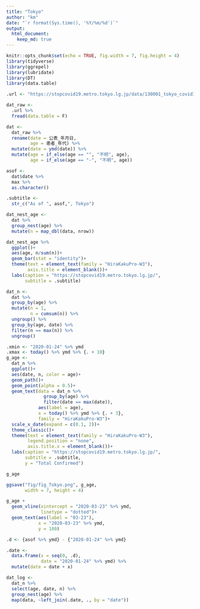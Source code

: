 ```yaml
---
title: "Tokyo"
author: "km"
date: "`r format(Sys.time(), '%Y/%m/%d')`"
output: 
  html_document:
    keep_md: true
---
```


```r
knitr::opts_chunk$set(echo = TRUE, fig.width = 7, fig.height = 4)
library(tidyverse)
library(ggrepel)
library(lubridate)
library(DT)
library(data.table)

```

```r
.url <- "https://stopcovid19.metro.tokyo.lg.jp/data/130001_tokyo_covid19_patients.csv"

dat_raw <- 
  .url %>% 
  fread(data.table = F)
```

```r
dat <-
  dat_raw %>% 
  rename(date = 公表_年月日,
         age = 患者_年代) %>% 
  mutate(date = ymd(date)) %>% 
  mutate(age = if_else(age == "", "不明", age),
         age = if_else(age == "-", "不明", age))

asof <- 
  dat$date %>% 
  max %>% 
  as.character()

.subtitle <- 
  str_c("As of ", asof,", Tokyo")

dat_nest_age <-
  dat %>% 
  group_nest(age) %>% 
  mutate(n = map_dbl(data, nrow))

dat_nest_age %>% 
  ggplot()+
  aes(age, n/sum(n))+
  geom_bar(stat = "identity")+
  theme(text = element_text(family = "HiraKakuPro-W3"),
        axis.title = element_blank())+
  labs(caption = "https://stopcovid19.metro.tokyo.lg.jp/",
       subtitle = .subtitle)

dat_n <-
  dat %>% 
  group_by(age) %>% 
  mutate(n = 1,
         n = cumsum(n)) %>% 
  ungroup() %>% 
  group_by(age, date) %>% 
  filter(n == max(n)) %>% 
  ungroup()

.xmin <- "2020-01-24" %>% ymd
.xmax <- today() %>% ymd %>% {. + 10}
g_age <-
  dat_n %>% 
  ggplot()+
  aes(date, n, color = age)+
  geom_path()+
  geom_point(alpha = 0.5)+
  geom_text(data = dat_n %>%
              group_by(age) %>% 
              filter(date == max(date)),
            aes(label = age), 
            x = today() %>% ymd %>% {. + 3},
            family = "HiraKakuPro-W3")+
  scale_x_date(expand = c(0.1, 2))+
  theme_classic()+
  theme(text = element_text(family = "HiraKakuPro-W3"),
        legend.position = "none",
        axis.title.x = element_blank())+
  labs(caption = "https://stopcovid19.metro.tokyo.lg.jp/",
       subtitle = .subtitle,
       y = "Total Confirmed")

g_age

ggsave("fig/fig_Tokyo.png", g_age,
       width = 7, height = 4)
```

```r
g_age + 
  geom_vline(xintercept = "2020-03-23" %>% ymd,
             linetype = "dotted")+
  geom_text(aes(label = "03-23"),
            x = "2020-03-23" %>% ymd,
            y = 100)
```


```r
.d <- {asof %>% ymd} - {"2020-01-24" %>% ymd}

.date <- 
  data.frame(x = seq(0, .d),
             date = "2020-01-24" %>% ymd) %>% 
  mutate(date = date + x)

dat_log <-
  dat_n %>% 
  select(age, date, n) %>% 
  group_nest(age) %>% 
  map(data, ~left_join(.date, ., by = "date"))
```
